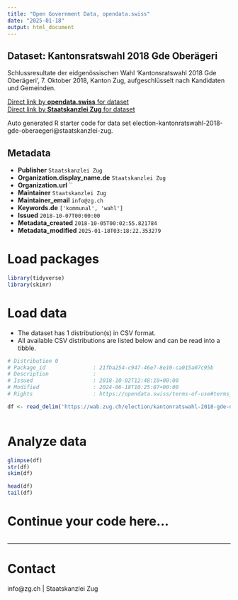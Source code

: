 ```yaml
---
title: "Open Government Data, opendata.swiss"
date: "2025-01-18"
output: html_document
---
```


## Dataset: Kantonsratswahl 2018 Gde Oberägeri

Schlussresultate der eidgenössischen Wahl 'Kantonsratswahl 2018 Gde Oberägeri', 7. Oktober 2018, Kanton Zug, aufgeschlüsselt nach Kandidaten und Gemeinden.

[Direct link by **opendata.swiss** for dataset](https://opendata.swiss/de/dataset/kantonsratswahl-2018-gde-oberageri)<br>
[Direct link by **Staatskanzlei Zug** for dataset](https://wab.zug.ch/election/kantonratswahl-2018-gde-oberaegeri/data)

Auto generated R starter code for data set election-kantonratswahl-2018-gde-oberaegeri@staatskanzlei-zug.

## Metadata

- **Publisher** `Staatskanzlei Zug`
- **Organization.display_name.de** `Staatskanzlei Zug`
- **Organization.url** ``
- **Maintainer** `Staatskanzlei Zug`
- **Maintainer_email** `info@zg.ch`
- **Keywords.de** `['kommunal', 'wahl']`
- **Issued** `2018-10-07T00:00:00`
- **Metadata_created** `2018-10-05T00:02:55.821784`
- **Metadata_modified** `2025-01-18T03:18:22.353279`


# Load packages

```r

library(tidyverse)
library(skimr)

```

# Load data

-   The dataset has 1 distribution(s) in CSV format.
-   All available CSV distributions are listed below and can be read into a tibble.

```r

# Distribution 0
# Package_id               : 21fba254-c947-46e7-8e10-ca015a07c95b
# Description              : 
# Issued                   : 2018-10-02T12:48:10+00:00
# Modified                 : 2024-06-18T10:25:07+00:00
# Rights                   : https://opendata.swiss/terms-of-use#terms_by

df <- read_delim('https://wab.zug.ch/election/kantonratswahl-2018-gde-oberaegeri/data-csv')



```

# Analyze data

```r

glimpse(df)
str(df)
skim(df)

head(df)
tail(df)

```

# Continue your code here...

```r

```

------------------------------------------------------------------------

# Contact

info@zg.ch | Staatskanzlei Zug

